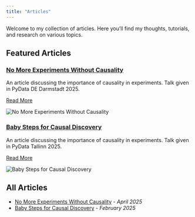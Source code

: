 ```yaml
---
title: "Articles"
---
```


Welcome to my collection of articles. Here you'll find my thoughts, tutorials, and research on various topics.

## Featured Articles

:::: {.article-preview}
<div class="article-content">
  <h3>[No More Experiments Without Causality](articles/nomore_experiments_without_causality/nomore_experiments_without_causality.html)</h3>
  <p>An article discussing the importance of causality in experiments. Talk given in PyData DE Darmstadt 2025.</p>
  <a href="articles/nomore_experiments_without_causality/nomore_experiments_without_causality.html" class="btn btn-outline-primary">Read More</a>
</div>
<div class="article-image-container">
  <img src="images/nomore_experiments_without_causality.png" alt="No More Experiments Without Causality">
</div>
::::

:::: {.article-preview}
<div class="article-content">
  <h3>[Baby Steps for Causal Discovery](articles/baby_steps_for_causal_discovery/baby_steps_for_causal_discovery.html)</h3>
  <p>An article discussing the importance of causality in experiments. Talk given in PyData Tallinn 2025.</p>
  <a href="articles/baby_steps_for_causal_discovery/baby_steps_for_causal_discovery.html" class="btn btn-outline-primary">Read More</a>
</div>
<div class="article-image-container">
  <img src="images/baby_steps_for_causal_discovery.png" alt="Baby Steps for Causal Discovery">
</div>
::::

## All Articles

- [No More Experiments Without Causality](articles/nomore_experiments_without_causality/nomore_experiments_without_causality.html) - _April 2025_
- [Baby Steps for Causal Discovery](articles/baby_steps_for_causal_discovery/baby_steps_for_causal_discovery.html) - _February 2025_